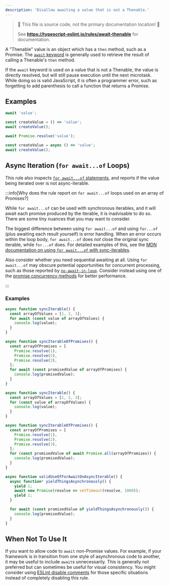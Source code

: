 ---
description: 'Disallow awaiting a value that is not a Thenable.'
---


> 🛑 This file is source code, not the primary documentation location! 🛑
>
> See **https://typescript-eslint.io/rules/await-thenable** for documentation.

A "Thenable" value is an object which has a `then` method, such as a Promise.
The [`await` keyword](https://developer.mozilla.org/en-US/docs/Web/JavaScript/Reference/Operators/await) is generally used to retrieve the result of calling a Thenable's `then` method.

If the `await` keyword is used on a value that is not a Thenable, the value is directly resolved, but will still pause execution until the next microtask.
While doing so is valid JavaScript, it is often a programmer error, such as forgetting to add parenthesis to call a function that returns a Promise.

## Examples

<Tabs>
<TabItem value="❌ Incorrect">

```ts
await 'value';

const createValue = () => 'value';
await createValue();
```

</TabItem>
<TabItem value="✅ Correct">

```ts
await Promise.resolve('value');

const createValue = async () => 'value';
await createValue();
```

</TabItem>
</Tabs>

## Async Iteration (`for await...of` Loops)

This rule also inspects [`for await...of` statements](https://developer.mozilla.org/en-US/docs/Web/JavaScript/Reference/Statements/for-await...of), and reports if the value being iterated over is not async-iterable.

:::info[Why does the rule report on `for await...of` loops used on an array of Promises?]

While `for await...of` can be used with synchronous iterables, and it will await each promise produced by the iterable, it is inadvisable to do so.
There are some tiny nuances that you may want to consider.

The biggest difference between using `for await...of` and using `for...of` (plus awaiting each result yourself) is error handling.
When an error occurs within the loop body, `for await...of` does _not_ close the original sync iterable, while `for...of` does.
For detailed examples of this, see the [MDN documentation on using `for await...of` with sync-iterables](https://developer.mozilla.org/en-US/docs/Web/JavaScript/Reference/Statements/for-await...of#iterating_over_sync_iterables_and_generators).

Also consider whether you need sequential awaiting at all. Using `for await...of` may obscure potential opportunities for concurrent processing, such as those reported by [`no-await-in-loop`](https://eslint.org/docs/latest/rules/no-await-in-loop). Consider instead using one of the [promise concurrency methods](https://developer.mozilla.org/en-US/docs/Web/JavaScript/Reference/Global_Objects/Promise#promise_concurrency) for better performance.

:::

### Examples

<Tabs>
<TabItem value="❌ Incorrect">

```ts
async function syncIterable() {
  const arrayOfValues = [1, 2, 3];
  for await (const value of arrayOfValues) {
    console.log(value);
  }
}

async function syncIterableOfPromises() {
  const arrayOfPromises = [
    Promise.resolve(1),
    Promise.resolve(2),
    Promise.resolve(3),
  ];
  for await (const promisedValue of arrayOfPromises) {
    console.log(promisedValue);
  }
}
```

</TabItem>
<TabItem value="✅ Correct">

```ts
async function syncIterable() {
  const arrayOfValues = [1, 2, 3];
  for (const value of arrayOfValues) {
    console.log(value);
  }
}

async function syncIterableOfPromises() {
  const arrayOfPromises = [
    Promise.resolve(1),
    Promise.resolve(2),
    Promise.resolve(3),
  ];
  for (const promisedValue of await Promise.all(arrayOfPromises)) {
    console.log(promisedValue);
  }
}

async function validUseOfForAwaitOnAsyncIterable() {
  async function* yieldThingsAsynchronously() {
    yield 1;
    await new Promise(resolve => setTimeout(resolve, 1000));
    yield 2;
  }

  for await (const promisedValue of yieldThingsAsynchronously()) {
    console.log(promisedValue);
  }
}
```

</TabItem>
</Tabs>

## When Not To Use It

If you want to allow code to `await` non-Promise values.
For example, if your framework is in transition from one style of asynchronous code to another, it may be useful to include `await`s unnecessarily.
This is generally not preferred but can sometimes be useful for visual consistency.
You might consider using [ESLint disable comments](https://eslint.org/docs/latest/use/configure/rules#using-configuration-comments-1) for those specific situations instead of completely disabling this rule.
